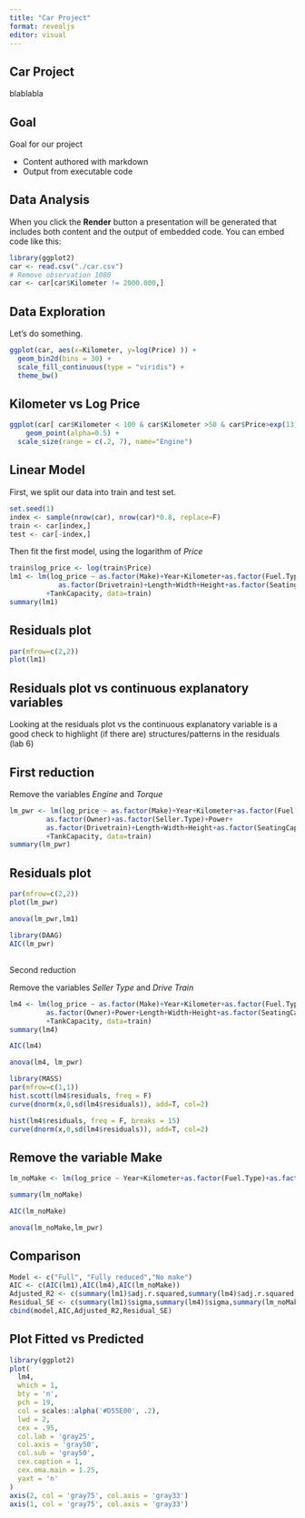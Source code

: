 ```yaml
---
title: "Car Project"
format: revealjs
editor: visual
---
```


## Car Project

blablabla

## Goal

Goal for our project

-   Content authored with markdown
-   Output from executable code

## Data Analysis

When you click the **Render** button a presentation will be generated that includes both content and the output of embedded code. You can embed code like this:

```r
library(ggplot2)
car <- read.csv("./car.csv")
# Remove observation 1080
car <- car[car$Kilometer != 2000.000,]
```

## Data Exploration

Let's do something.

```r
ggplot(car, aes(x=Kilometer, y=log(Price) )) +
  geom_bin2d(bins = 30) +
  scale_fill_continuous(type = "viridis") +
  theme_bw()
```

## Kilometer vs Log Price

```r
ggplot(car[ car$Kilometer < 100 & car$Kilometer >50 & car$Price>exp(13) & car$Price< exp(15),], aes(x=Kilometer, y=log(Price), size = Engine, color = Fuel.Type)) +
    geom_point(alpha=0.5) +
  scale_size(range = c(.2, 7), name="Engine")
```

## Linear Model

First, we split our data into train and test set.

```r
set.seed(1)
index <- sample(nrow(car), nrow(car)*0.8, replace=F)
train <- car[index,]
test <- car[-index,]
```

Then fit the first model, using the logarithm of *Price*

```r
train$log_price <- log(train$Price)
lm1 <- lm(log_price ~ as.factor(Make)+Year+Kilometer+as.factor(Fuel.Type)+as.factor(Transmission)+as.factor(Owner)+as.factor(Seller.Type)+Engine+Power+Torque+
            as.factor(Drivetrain)+Length+Width+Height+as.factor(SeatingCapacity)
         +TankCapacity, data=train)
summary(lm1)
```

## Residuals plot

```r
par(mfrow=c(2,2))
plot(lm1)
```

## Residuals plot vs continuous explanatory variables

Looking at the residuals plot vs the continuous explanatory variable is a good check to highlight (if there are) structures/patterns in the residuals (lab 6)

## First reduction

Remove the variables *Engine* and *Torque*

```r
lm_pwr <- lm(log_price ~ as.factor(Make)+Year+Kilometer+as.factor(Fuel.Type)+as.factor(Transmission)+
         as.factor(Owner)+as.factor(Seller.Type)+Power+
         as.factor(Drivetrain)+Length+Width+Height+as.factor(SeatingCapacity)
         +TankCapacity, data=train)
summary(lm_pwr)
```

## Residuals plot

```r
par(mfrow=c(2,2))
plot(lm_pwr)
```

```r
anova(lm_pwr,lm1)
```

```r
library(DAAG)
AIC(lm_pwr)
```

## 

Second reduction

Remove the variables *Seller Type* and *Drive Train*

```r
lm4 <- lm(log_price ~ as.factor(Make)+Year+Kilometer+as.factor(Fuel.Type)+as.factor(Transmission)+
         as.factor(Owner)+Power+Length+Width+Height+as.factor(SeatingCapacity)
         +TankCapacity, data=train)
summary(lm4)
```

```r
AIC(lm4)
```

```r
anova(lm4, lm_pwr)
```

```r
library(MASS)
par(mfrow=c(1,1))
hist.scott(lm4$residuals, freq = F)
curve(dnorm(x,0,sd(lm4$residuals)), add=T, col=2)
```

```r
hist(lm4$residuals, freq = F, breaks = 15)
curve(dnorm(x,0,sd(lm4$residuals)), add=T, col=2)
```

## Remove the variable Make

```r
lm_noMake <- lm(log_price ~ Year+Kilometer+as.factor(Fuel.Type)+as.factor(Transmission)+as.factor(Owner)+as.factor(Seller.Type)+Power+as.factor(Drivetrain)+Length+Width+Height+as.factor(SeatingCapacity)+TankCapacity, data=train)

summary(lm_noMake)
```

```r
AIC(lm_noMake)
```

```r
anova(lm_noMake,lm_pwr)
```

## Comparison

```r
Model <- c("Full", "Fully reduced","No make")
AIC <- c(AIC(lm1),AIC(lm4),AIC(lm_noMake))
Adjusted_R2 <- c(summary(lm1)$adj.r.squared,summary(lm4)$adj.r.squared,summary(lm_noMake)$adj.r.squared)
Residual_SE <- c(summary(lm1)$sigma,summary(lm4)$sigma,summary(lm_noMake)$sigma)
cbind(model,AIC,Adjusted_R2,Residual_SE)
```

## Plot Fitted vs Predicted

```r
library(ggplot2)
plot(
  lm4,
  which = 1,
  bty = 'n',
  pch = 19,
  col = scales::alpha('#D55E00', .2),
  lwd = 2,
  cex = .95,
  col.lab = 'gray25',
  col.axis = 'gray50',
  col.sub = 'gray50',
  cex.caption = 1,
  cex.oma.main = 1.25,
  yaxt = 'n'
)
axis(2, col = 'gray75', col.axis = 'gray33')
axis(1, col = 'gray75', col.axis = 'gray33')
```

## 
